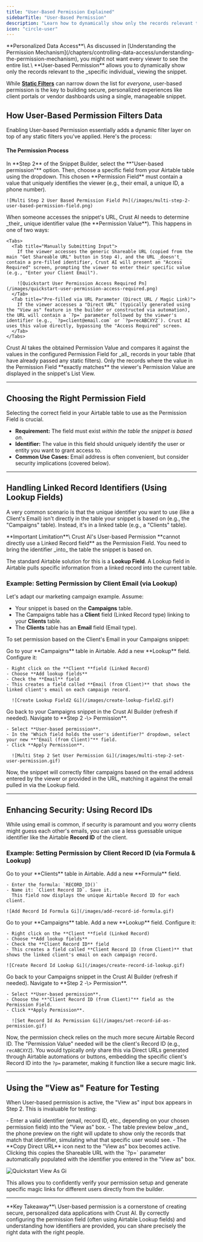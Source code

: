 ```yaml
---
title: "User-Based Permission Explained"
sidebarTitle: "User-Based Permission"
description: "Learn how to dynamically show only the records relevant to the specific individual viewing the snippet using User-based Permission."
icon: "circle-user"
---
```


<Tip>
  **Personalized Data Access**\
  As discussed in [Understanding the Permission Mechanism](/chapters/controlling-data-access/understanding-the-permission-mechanism), you might not want every viewer to see the entire list.\
  **User-based Permission** allows you to dynamically show only the records relevant to the _specific individual_ viewing the snippet.
</Tip>

While [**Static Filters**](/chapters/selecting-which-data-to-display/setting-filters-and-sorting-for-multiple-items-snippets) can narrow down the list for _everyone_, user-based permission is the key to building secure, personalized experiences like client portals or vendor dashboards using a single, manageable snippet.

## How User-Based Permission Filters Data

Enabling User-based Permission essentially adds a dynamic filter layer on top of any static filters you've applied. Here's the process:

#### The Permission Process

<Steps>
  <Step title="Configure the Permission Field">
    In **Step 2** of the Snippet Builder, select the **"User-based permission"** option. Then, choose a specific field from your Airtable table using the dropdown. This chosen **Permission Field** must contain a value that uniquely identifies the viewer (e.g., their email, a unique ID, a phone number).

    ![Multi Step 2 User Based Permission Field Pn](/images/multi-step-2-user-based-permission-field.png)
  </Step>
  <Step title="Obtain the Viewer's Identifier (Permission Value)">
    When someone accesses the snippet's URL, Crust AI needs to determine _their_ unique identifier value (the **Permission Value**). This happens in one of two ways:

    <Tabs>
      <Tab title="Manually Submitting Input">
        If the viewer accesses the generic Shareable URL (copied from the main "Get Shareable URL" button in Step 4), and the URL _doesn't_ contain a pre-filled identifier, Crust AI will present an "Access Required" screen, prompting the viewer to enter their specific value (e.g., "Enter your Client Email").

        ![Quickstart User Permission Access Required Pn](/images/quickstart-user-permission-access-required.png)
      </Tab>
      <Tab title="Pre-filled via URL Parameter (Direct URL / Magic Link)">
        If the viewer accesses a "Direct URL" (typically generated using the "View as" feature in the builder or constructed via automation), the URL will contain a `?p=` parameter followed by the viewer's identifier (e.g., `?p=client@email.com` or `?p=recABCXYZ`). Crust AI uses this value directly, bypassing the "Access Required" screen.
      </Tab>
    </Tabs>
  </Step>
  <Step title="Matching and Filtering">
    Crust AI takes the obtained Permission Value and compares it against the values in the configured Permission Field for _all_ records in your table (that have already passed any static filters).
  </Step>
  <Step title="Displaying Relevant Records">
    Only the records where the value in the Permission Field **exactly matches** the viewer's Permission Value are displayed in the snippet's List View.
  </Step>
</Steps>

---

## Choosing the Right Permission Field

Selecting the correct field in your Airtable table to use as the Permission Field is crucial.

- **Requirement:** The field must exist _within the table the snippet is based on_.
- **Identifier:** The value in this field should uniquely identify the user or entity you want to grant access to.
- **Common Use Cases:** Email address is often convenient, but consider security implications (covered below).

---

## Handling Linked Record Identifiers (Using Lookup Fields)

A very common scenario is that the unique identifier you want to use (like a Client's Email) isn't directly in the table your snippet is based on (e.g., the "Campaigns" table). Instead, it's in a linked table (e.g., a "Clients" table).

<Warning>
  **Important Limitation**\
  Crust AI's User-based Permission **cannot directly use a Linked Record field** as the Permission Field. You need to bring the identifier _into_ the table the snippet is based on.
</Warning>

The standard Airtable solution for this is a **Lookup Field**. A Lookup field in Airtable pulls specific information from a linked record into the current table.

### Example: Setting Permission by Client Email (via Lookup)

Let's adapt our marketing campaign example. Assume:

- Your snippet is based on the **Campaigns** table.
- The Campaigns table has a **Client** field (Linked Record type) linking to your **Clients** table.
- The **Clients** table has an **Email** field (Email type).

To set permission based on the Client's Email in your Campaigns snippet:

<Steps>
  <Step title="Create Lookup Field (Airtable)">
    Go to your **Campaigns** table in Airtable. Add a new **Lookup** field. Configure it:

    - Right click on the **Client **field (Linked Record)
    - Choose **Add lookup fields**
    - Check the **Email** field
    - This creates a field called **Email (from Client)** that shows the linked client's email on each campaign record.

      ![Create Lookup Field2 Gi](/images/create-lookup-field2.gif)
  </Step>
  <Step title="Configure Permission (Crust AI)">
    Go back to your Campaigns snippet in the Crust AI Builder (refresh if needed). Navigate to **Step 2 -\> Permission**.

    - Select **User-based permission**.
    - In the "Which field holds the user's identifier?" dropdown, select your new **"Email (from Client)"** field.
    - Click **Apply Permission**.

      ![Multi Step 2 Set User Permission Gi](/images/multi-step-2-set-user-permission.gif)
  </Step>
</Steps>

Now, the snippet will correctly filter campaigns based on the email address entered by the viewer or provided in the URL, matching it against the email pulled in via the Lookup field.

---

## Enhancing Security: Using Record IDs

While using email is common, if security is paramount and you worry clients might guess each other's emails, you can use a less guessable unique identifier like the Airtable **Record ID** of the client.

### Example: Setting Permission by Client Record ID (via Formula & Lookup)

<Steps>
  <Step title="Create Formula Field (Airtable - Clients Table)">
    Go to your **Clients** table in Airtable. Add a new **Formula** field.

    - Enter the formula: `RECORD_ID()`
    - Name it: `Client Record ID`. Save it.
      This field now displays the unique Airtable Record ID for each client.

    ![Add Record Id Formula Gi](/images/add-record-id-formula.gif)
  </Step>
  <Step title="Create Lookup Field (Airtable - Campaigns Table)">
    Go to your **Campaigns** table. Add a new **Lookup** field. Configure it:

    - Right click on the **Client **field (Linked Record)
    - Choose **Add lookup fields**
    - Check the **Client Record ID** field
    - This creates a field called **Client Record ID (from Client)** that shows the linked client's email on each campaign record.

    ![Create Record Id Lookup Gi](/images/create-record-id-lookup.gif)
  </Step>
  <Step title="Configure Permission (Crust AI)">
    Go back to your Campaigns snippet in the Crust AI Builder (refresh if needed). Navigate to **Step 2 -\> Permission**.

    - Select **User-based permission**.
    - Choose the **"Client Record ID (from Client)"** field as the Permission Field.
    - Click **Apply Permission**.

      ![Set Record Id As Permission Gi](/images/set-record-id-as-permission.gif)
  </Step>
</Steps>

Now, the permission check relies on the much more secure Airtable Record ID. The "Permission Value" needed will be the client's Record ID (e.g., `recABCXYZ`). You would typically _only_ share this via Direct URLs generated through Airtable automations or buttons, embedding the specific client's Record ID into the `?p=` parameter, making it function like a secure magic link.

---

## Using the "View as" Feature for Testing

When User-based permission is active, the "View as" input box appears in Step 2. This is invaluable for testing:

<Accordion title="Testing Permissions">
  - Enter a valid identifier (email, record ID, etc., depending on your chosen permission field) into the "View as" box.
  - The table preview below _and_ the phone preview on the right will update to show only the records that match that identifier, simulating what that specific user would see.
  - The **Copy Direct URL** icon next to the "View as" box becomes active. Clicking this copies the Shareable URL with the `?p=` parameter automatically populated with the identifier you entered in the "View as" box.

  ![Quickstart View As Gi](/images/quickstart-view-as.gif)
</Accordion>

This allows you to confidently verify your permission setup and generate specific magic links for different users directly from the builder.

---

<Tip>
  **Key Takeaway**\
  User-based permission is a cornerstone of creating secure, personalized data applications with Crust AI. By correctly configuring the permission field (often using Airtable Lookup fields) and understanding how identifiers are provided, you can share precisely the right data with the right people.
</Tip>